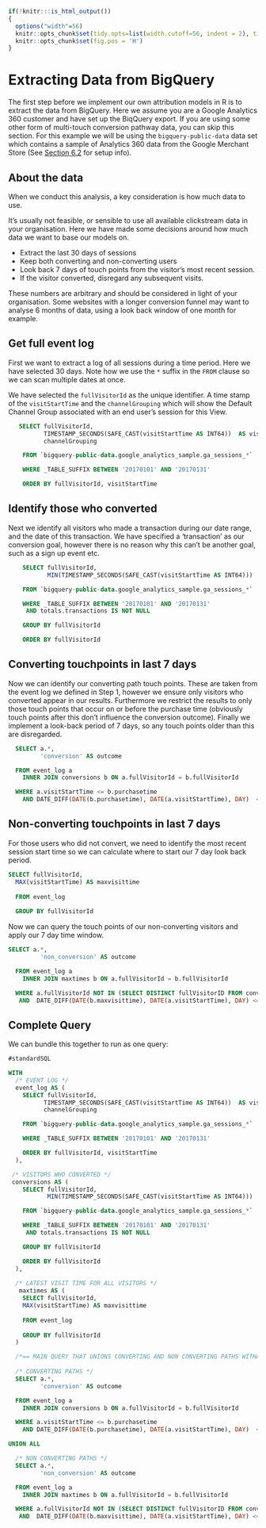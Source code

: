```r
if(!knitr:::is_html_output())
{
  options("width"=56)
  knitr::opts_chunk$set(tidy.opts=list(width.cutoff=56, indent = 2), tidy = TRUE)
  knitr::opts_chunk$set(fig.pos = 'H')
}
```

# Extracting Data from BigQuery

The first step before we implement our own attribution models in R is to extract
the data from BigQuery. Here we assume you are a Google Analytics 360 customer and have set up the
BiqQuery export. If you are using some other form of multi-touch conversion pathway data, you
can skip this section. For this example we will be using the `bigquery-public-data` data set which
contains a sample of Analytics 360 data from the Google Merchant Store (See
[Section 6.2](#setup-1) for setup info).

## About the data  

When we conduct this analysis, a key consideration is how much data to use. 

It's usually not feasible, or sensible to use all available clickstream data
in your organisation. Here we have made some decisions around how much data we 
want to base our models on.

+ Extract the last 30 days of sessions  
+ Keep both converting and non-converting users  
+ Look back 7 days of touch points from the visitor's most recent session.  
+ If the visitor converted, disregard any subsequent visits.  

These numbers are arbitrary and should be considered in light of your 
organisation. Some websites with a longer conversion funnel may want to analyse
6 months of data, using a look back window of one month for example. 

## Get full event log   

First we want to extract a log of all sessions during a time period. Here we have
selected 30 days.  Note how we use the `*` suffix in the `FROM` clause so we
can scan multiple dates at once.  

We have selected the `fullVisitorId` as the unique identifier. A time stamp 
of the `visitStartTime` and the `channelGrouping` which will show the Default Channel 
Group associated with an end user's session for this View.

```sql
   SELECT fullVisitorId, 
          TIMESTAMP_SECONDS(SAFE_CAST(visitStartTime AS INT64))  AS visitStartTime,  
          channelGrouping

    FROM `bigquery-public-data.google_analytics_sample.ga_sessions_*`

    WHERE _TABLE_SUFFIX BETWEEN '20170101' AND '20170131'

    ORDER BY fullVisitorId, visitStartTime
```

## Identify those who converted  

Next we identify all visitors who made a transaction during our date range, and
the date of this transaction. We have specified a 'transaction' as our conversion 
goal, however there is no reason why this can't be another goal, such as a sign 
up event etc.  

```sql
    SELECT fullVisitorId, 
           MIN(TIMESTAMP_SECONDS(SAFE_CAST(visitStartTime AS INT64)))  AS purchasetime

    FROM `bigquery-public-data.google_analytics_sample.ga_sessions_*`

    WHERE _TABLE_SUFFIX BETWEEN '20170101' AND '20170131'
     AND totals.transactions IS NOT NULL

    GROUP BY fullVisitorId

    ORDER BY fullVisitorId
```

## Converting touchpoints in last 7 days   

Now we can identify our converting path touch points. These are taken from the event log
we defined in Step 1, however we ensure only visitors who converted appear
in our results. Furthermore we restrict the results to only those touch points
that occur on or before the purchase time (obviously touch points after this don't influence
the conversion outcome). Finally we implement a look-back period of 7 days, so
any touch points older than this are disregarded.

```sql
  SELECT a.*,
         'conversion' AS outcome

  FROM event_log a
    INNER JOIN conversions b ON a.fullVisitorId = b.fullVisitorId  

  WHERE a.visitStartTime <= b.purchasetime 
    AND DATE_DIFF(DATE(b.purchasetime), DATE(a.visitStartTime), DAY)  <= 7

```

## Non-converting touchpoints in last 7 days   

For those users who did not convert, we need to identify the most recent 
session start time so we can calculate where to start our 7 day look 
back period. 

```sql

SELECT fullVisitorId, 
  MAX(visitStartTime) AS maxvisittime
  
  FROM event_log
  
  GROUP BY fullVisitorId

```

Now we can query the touch points of our non-converting visitors and apply
our 7 day time window.

```sql
SELECT a.*,
         'non_conversion' AS outcome

  FROM event_log a
    INNER JOIN maxtimes b ON a.fullVisitorId = b.fullVisitorId 

  WHERE a.fullVisitorId NOT IN (SELECT DISTINCT fullVisitorID FROM conversions)
   AND  DATE_DIFF(DATE(b.maxvisittime), DATE(a.visitStartTime), DAY) <= 7


```

## Complete Query

We can bundle this together to run as one query: 

```sql
#standardSQL

WITH 
  /* EVENT LOG */
  event_log AS (
    SELECT fullVisitorId, 
          TIMESTAMP_SECONDS(SAFE_CAST(visitStartTime AS INT64))  AS visitStartTime,  
          channelGrouping

    FROM `bigquery-public-data.google_analytics_sample.ga_sessions_*`

    WHERE _TABLE_SUFFIX BETWEEN '20170101' AND '20170131'

    ORDER BY fullVisitorId, visitStartTime
  ),

 /* VISITORS WHO CONVERTED */
 conversions AS (
    SELECT fullVisitorId, 
           MIN(TIMESTAMP_SECONDS(SAFE_CAST(visitStartTime AS INT64)))  AS purchasetime

    FROM `bigquery-public-data.google_analytics_sample.ga_sessions_*`

    WHERE _TABLE_SUFFIX BETWEEN '20170101' AND '20170131'
     AND totals.transactions IS NOT NULL

    GROUP BY fullVisitorId

    ORDER BY fullVisitorId
  ),
  
  /* LATEST VISIT TIME FOR ALL VISITORS */
   maxtimes AS (
    SELECT fullVisitorId, 
    MAX(visitStartTime) AS maxvisittime
    
    FROM event_log
    
    GROUP BY fullVisitorId
  )

  /*== MAIN QUERY THAT UNIONS CONVERTING AND NON CONVERTING PATHS WITHA GIVEN TIME WINDOW ==*/
  
  /* CONVERTING PATHS */
  SELECT a.*,
         'conversion' AS outcome

  FROM event_log a
    INNER JOIN conversions b ON a.fullVisitorId = b.fullVisitorId  

  WHERE a.visitStartTime <= b.purchasetime 
    AND DATE_DIFF(DATE(b.purchasetime), DATE(a.visitStartTime), DAY)  <= 7

UNION ALL

  /* NON CONVERTING PATHS */
  SELECT a.*,
         'non_conversion' AS outcome

  FROM event_log a
    INNER JOIN maxtimes b ON a.fullVisitorId = b.fullVisitorId 

  WHERE a.fullVisitorId NOT IN (SELECT DISTINCT fullVisitorID FROM conversions)
   AND  DATE_DIFF(DATE(b.maxvisittime), DATE(a.visitStartTime), DAY) <= 7

```



